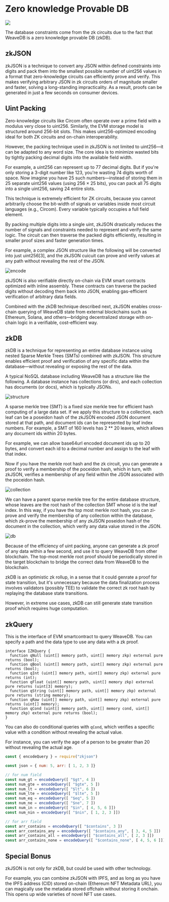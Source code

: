 # Zero knowledge Provable DB

![](/images/zkjson.jpeg)

The database constraints come from the zk circuits due to the fact that WeaveDB is a zero knowledge provable DB (zkDB).

## zkJSON

zkJSON is a technique to convert any JSON within defined constraints into digits and pack them into the smallest possible number of uint256 values in a format that zero-knowledge circuits can efficiently prove and verify. This makes verifying arbitrary JSON in zk circuits orders of magnitude smaller and faster, solving a long-standing impracticality. As a result, proofs can be generated in just a few seconds on consumer devices.

## Uint Packing

Zero-knowledge circuits like Circom often operate over a prime field with a modulus very close to uint256. Similarly, the EVM storage model is structured around 256-bit slots. This makes uint256-optimized encoding ideal for both ZK circuits and on-chain interoperability.

However, the packing technique used in zkJSON is not limited to uint256—it can be adapted to any word size. The core idea is to minimize wasted bits by tightly packing decimal digits into the available field width.

For example, a uint256 can represent up to 77 decimal digits. But if you're only storing a 3-digit number like 123, you're wasting 74 digits worth of space. Now imagine you have 25 such numbers—instead of storing them in 25 separate uint256 values (using 256 × 25 bits), you can pack all 75 digits into a single uint256, saving 24 entire slots.

This technique is extremely efficient for ZK circuits, because you cannot arbitrarily choose the bit-width of signals or variables inside most circuit languages (e.g., Circom). Every variable typically occupies a full field element.

By packing multiple digits into a single uint, zkJSON drastically reduces the number of signals and constraints needed to represent and verify the same logic. The circuit can then traverse the packed digits efficiently, resulting in smaller proof sizes and faster generation times.

For example, a complex JSON structure like the following will be converted into just uint256[3], and the zkJSON cuicuit can prove and verify values at any path without revealing the rest of the JSON.

![encode](/images/zkjson.png)

zkJSON is also verifiable directly on-chain via EVM smart contracts optimized with inline assembly. These contracts can traverse the packed digits without decoding them back into JSON, enabling gas-efficient verification of arbitrary data fields.

Combined with the zkDB technique described next, zkJSON enables cross-chain querying of WeaveDB state from external blockchains such as Ethereum, Solana, and others—bridging decentralized storage with on-chain logic in a verifiable, cost-efficient way.

## zkDB

zkDB is a technique for representing an entire database instance using nested Sparse Merkle Trees (SMTs) combined with zkJSON. This structure enables efficient proof and verification of any specific data within the database—without revealing or exposing the rest of the data.

A typical NoSQL database including WeaveDB has a structure like the following. A database instance has collections (or dirs), and each collection has documents (or docs), which is typically JSONs.

![structure](/images/document-db.png)

A sparse merkle tree (SMT) is a fixed size merkle tree for efficient hash computing of a large data set. If we apply this structure to a collection, each leaf can be a poseidon hash of the zkJSON encoded JSON document stored at that path, and document ids can be represented by leaf index numbers. For example, a SMT of 160 levels has 2 ** 20 leaves, which allows any document ids within 20 bytes.

For example, we can allow base64url encoded document ids up to 20 bytes, and convert each id to a decimal number and assign to the leaf with that index.

Now if you have the merkle root hash and the zk circuit, you can generate a proof to verify a membership of the poceidon hash, which in turn, with zkJSON, verifies a membership of any field within the JSON associated with the poceidon hash.

![collection](/images/collection.png)

We can have a parent sparse merkle tree for the entire database structure, whose leaves are the root hash of the collection SMT whose id is the leaf index. In this way, if you have the top most merkle root hash, you can zi-prove and verify the membership of any collection within the database, which zk-prove the membership of any zkJSON poseidon hash of the document in the collection, which verify any data value stored in the JSON.

![db](/images/db.png)

Because of the efficiency of uint packing, anyone can generate a zk proof of any data within a few second, and use it to query WeaveDB from other blockchain. The top-most merkle root proof should be periodically stored in the target blockchain to bridge the correct data from WeaveDB to the blockchain. 

zkDB is an optimistic zk rollup, in a sense that it could genrate a proof for state transition, but it's unnecessary because the data finalization process involves validators (possibly TEE) to validate the correct zk root hash by replaying the database state transitions.

However, in extreme use cases, zkDB can still generate state transition proof which requires huge computation.

## zkQuery

This is the interface of EVM smartcontract to query WeaveDB. You can specify a path and the data type to use any data with a zk proof.

```solidity
interface IZKQuery {
  function qNull (uint[] memory path, uint[] memory zkp) external pure returns (bool);
  function qBool (uint[] memory path, uint[] memory zkp) external pure returns (bool);
  function qInt (uint[] memory path, uint[] memory zkp) external pure returns (int);
  function qFloat (uint[] memory path, uint[] memory zkp) external pure returns (uint[3] memory);
  function qString (uint[] memory path, uint[] memory zkp) external pure returns (string memory);
  function qRaw (uint[] memory path, uint[] memory zkp) external pure returns (uint[] memory);
  function qCond (uint[] memory path, uint[] memory cond, uint[] memory zkp) external pure returns (bool);
}
```

You can also do conditional queries with `qCond`, which verifies a specific value with a condition without revealing the actual value.

For instance, you can verify the age of a person to be greater than 20 without revealing the actual age.

```js
const { encodeQuery } = require("zkjson")

const json = { num: 5, arr: [ 1, 2, 3 ]}

// for num field
const num_gt = encodeQuery([ "$gt", 4 ])
const num_gte = encodeQuery([ "$gte", 5 ])
const num_lt = encodeQuery([ "$lt", 6 ])
const num_lte = encodeQuery([ "$lte", 5 ])
const num_eq = encodeQuery([ "$eq", 5 ])
const num_ne = encodeQuery([ "$ne", 7 ])
const num_in = encodeQuery([ "$in", [ 4, 5, 6 ]])
const num_nin = encodeQuery([ "$nin", [ 1, 2, 3 ]])

// for arr field
const arr_contains = encodeQuery([ "$contains", 3 ])
const arr_contains_any = encodeQuery([ "$contains_any", [ 3, 4, 5 ]])
const arr_contains_all = encodeQuery([ "$contains_all", [ 2, 3 ]])
const arr_contains_none = encodeQuery([ "$contains_none", [ 4, 5, 6 ]])
```

## Special Bonus

zkJSON is not only for zkDB, but could be used with other technology.

For example, you can combine zkJSON with IPFS, and as long as you have the IPFS address (CID) stored on-chain (Ethereum NFT Metadata URL), you can magically use the metadata stored offchain without storing it onchain. This opens up wide varieties of novel NFT use cases.